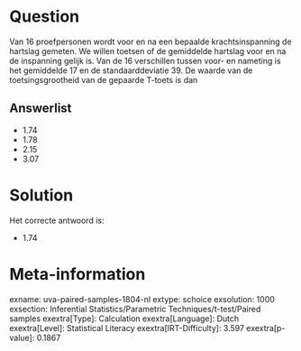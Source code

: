 Question
========

Van 16 proefpersonen wordt voor en na een bepaalde krachtsinspanning de
hartslag gemeten. We willen toetsen of de gemiddelde hartslag voor en na
de inspanning gelijk is. Van de 16 verschillen tussen voor- en nameting
is het gemiddelde 17 en de standaarddeviatie 39. De waarde van de
toetsingsgrootheid van de gepaarde T-toets is dan

Answerlist
----------

* 1.74
* 1.78
* 2.15
* 3.07

Solution
========

Het correcte antwoord is: 

* 1.74

Meta-information
================
exname: uva-paired-samples-1804-nl
extype: schoice
exsolution: 1000
exsection: Inferential Statistics/Parametric Techniques/t-test/Paired samples
exextra[Type]: Calculation
exextra[Language]: Dutch
exextra[Level]: Statistical Literacy
exextra[IRT-Difficulty]: 3.597
exextra[p-value]: 0.1867
